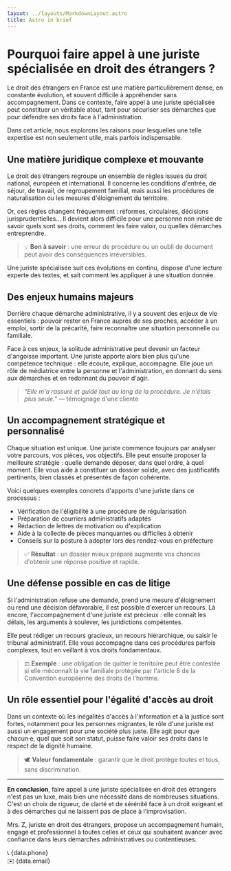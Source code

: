```yaml
---
layout: ../layouts/MarkdownLayout.astro
title: Astro in brief
---
```


# Pourquoi faire appel à une juriste spécialisée en droit des étrangers ?

Le droit des étrangers en France est une matière particulièrement dense, en constante évolution, et souvent difficile à appréhender sans accompagnement. Dans ce contexte, faire appel à une juriste spécialisée peut constituer un véritable atout, tant pour sécuriser ses démarches que pour défendre ses droits face à l'administration.

Dans cet article, nous explorons les raisons pour lesquelles une telle expertise est non seulement utile, mais parfois indispensable.

## Une matière juridique complexe et mouvante

Le droit des étrangers regroupe un ensemble de règles issues du droit national, européen et international. Il concerne les conditions d'entrée, de séjour, de travail, de regroupement familial, mais aussi les procédures de naturalisation ou les mesures d'éloignement du territoire. 

Or, ces règles changent fréquemment : réformes, circulaires, décisions jurisprudentielles… Il devient alors difficile pour une personne non initiée de savoir quels sont ses droits, comment les faire valoir, ou quelles démarches entreprendre.

> 💡 **Bon à savoir** : une erreur de procédure ou un oubli de document peut avoir des conséquences irréversibles.

Une juriste spécialisée suit ces évolutions en continu, dispose d'une lecture experte des textes, et sait comment les appliquer à une situation donnée.

## Des enjeux humains majeurs

Derrière chaque démarche administrative, il y a souvent des enjeux de vie essentiels : pouvoir rester en France auprès de ses proches, accéder à un emploi, sortir de la précarité, faire reconnaître une situation personnelle ou familiale. 

Face à ces enjeux, la solitude administrative peut devenir un facteur d'angoisse important. Une juriste apporte alors bien plus qu'une compétence technique : elle écoute, explique, accompagne. Elle joue un rôle de médiatrice entre la personne et l'administration, en donnant du sens aux démarches et en redonnant du pouvoir d'agir.

> _"Elle m'a rassuré et guidé tout au long de la procédure. Je n'étais plus seule."_ — témoignage d'une cliente

## Un accompagnement stratégique et personnalisé

Chaque situation est unique. Une juriste commence toujours par analyser votre parcours, vos pièces, vos objectifs. Elle peut ensuite proposer la meilleure stratégie : quelle demande déposer, dans quel ordre, à quel moment. Elle vous aide à constituer un dossier solide, avec des justificatifs pertinents, bien classés et présentés de façon cohérente.

Voici quelques exemples concrets d'apports d'une juriste dans ce processus :

- Vérification de l'éligibilité à une procédure de régularisation
- Préparation de courriers administratifs adaptés
- Rédaction de lettres de motivation ou d'explication
- Aide à la collecte de pièces manquantes ou difficiles à obtenir
- Conseils sur la posture à adopter lors des rendez-vous en préfecture

> ✅ **Résultat** : un dossier mieux préparé augmente vos chances d'obtenir une réponse positive et rapide.

## Une défense possible en cas de litige

Si l'administration refuse une demande, prend une mesure d'éloignement ou rend une décision défavorable, il est possible d'exercer un recours. Là encore, l'accompagnement d'une juriste est précieux : elle connaît les délais, les arguments à soulever, les juridictions compétentes. 

Elle peut rédiger un recours gracieux, un recours hiérarchique, ou saisir le tribunal administratif. Elle vous accompagne dans ces procédures parfois complexes, tout en veillant à vos droits fondamentaux.

> ⚖️ **Exemple** : une obligation de quitter le territoire peut être contestée si elle méconnaît la vie familiale protégée par l'article 8 de la Convention européenne des droits de l'homme.

## Un rôle essentiel pour l'égalité d'accès au droit

Dans un contexte où les inégalités d'accès à l'information et à la justice sont fortes, notamment pour les personnes migrantes, le rôle d'une juriste est aussi un engagement pour une société plus juste. Elle agit pour que chacun·e, quel que soit son statut, puisse faire valoir ses droits dans le respect de la dignité humaine.

> 🕊️ **Valeur fondamentale** : garantir que le droit protège toutes et tous, sans discrimination.

---

**En conclusion**, faire appel à une juriste spécialisée en droit des étrangers n'est pas un luxe, mais bien une nécessité dans de nombreuses situations. C'est un choix de rigueur, de clarté et de sérénité face à un droit exigeant et à des démarches qui ne laissent pas de place à l'improvisation.

Mrs. Z, juriste en droit des étrangers, propose un accompagnement humain, engagé et professionnel à toutes celles et ceux qui souhaitent avancer avec confiance dans leurs démarches administratives ou contentieuses.

📞 {data.phone}  
✉️ {data.email}
